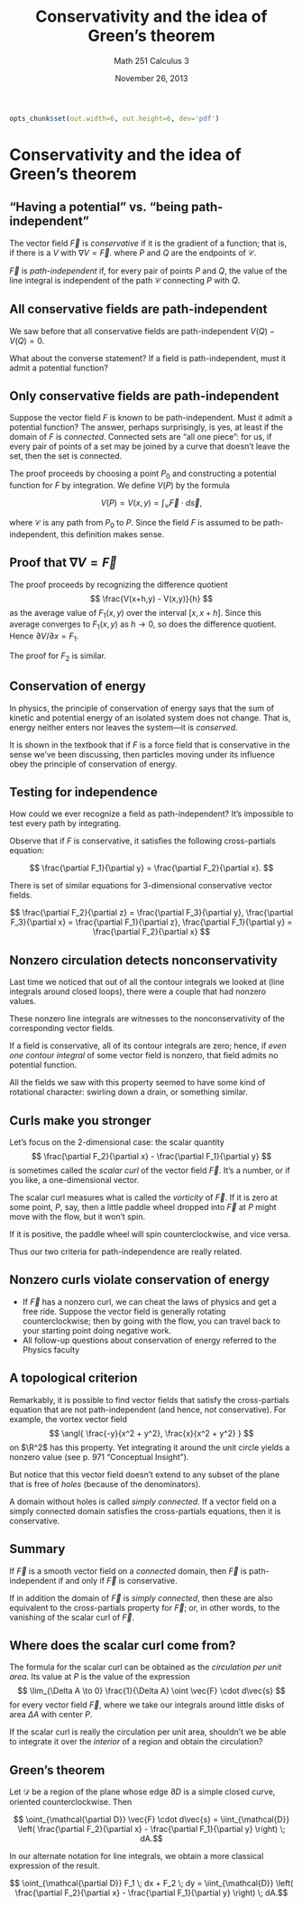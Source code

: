 % Conservativity and the idea of Green's theorem
% Math 251 Calculus 3
% November 26, 2013

```{r setup, echo=FALSE, include=FALSE}
opts_chunk$set(out.width=6, out.height=6, dev='pdf')
```

# Conservativity and the idea of Green's theorem

## "Having a potential" vs. "being path-independent"

The vector field $\vec{F}$ is *conservative* if it is the gradient of a function; that is, if there is a $V$ with $\nabla V = \vec{F}$. 
\begin{equation*}
    \oint_{\mathcal{C}} \nabla V \cdot d\vec{s} = V(Q) - V(P)
\end{equation*}
where $P$ and $Q$ are the endpoints of $\mathcal{C}$.

$\vec{F}$ is *path-independent* if, for every pair of points $P$ and $Q$, the value of the line integral
\begin{equation*}
    \int_{\mathcal{C}} \vec{F} \cdot d\vec{s}
\end{equation*}
is independent of the path $\mathcal{C}$ connecting $P$ with $Q$.

## All conservative fields are path-independent

We saw before that all conservative fields are path-independent $V(Q) - V(Q) = 0$.

What about the converse statement? If a field is path-independent, must it admit a potential function?

## Only conservative fields are path-independent

Suppose the vector field $F$ is known to be path-independent. Must it admit a potential function? The answer, perhaps surprisingly, is yes, at least if the domain of $F$ is *connected*. Connected sets are "all one piece": for us, if every pair of points of a set may be joined by a curve that doesn't leave the set, then the set is connected.

The proof proceeds by choosing a point $P_0$ and constructing a potential function for $F$ by integration. We define $V(P)$ by the formula

$$ V(P) = V(x,y) = \int_{\mathcal{C}} \vec{F} \cdot d\vec{s}, $$

where $\mathcal{C}$ is any path from $P_0$ to $P$. Since the field $F$ is assumed to be path-independent, this definition makes sense.

## Proof that $\nabla V = \vec{F}$

The proof proceeds by recognizing the difference quotient
$$ \frac{V(x+h,y) - V(x,y)}{h} $$ as the average value of $F_1(x,y)$ over the interval $[x,x+h]$. Since this average converges to $F_1(x,y)$ as $h \to 0$, so does the difference quotient. Hence $\partial V/\partial x = F_1$. 

The proof for $F_2$ is similar.

## Conservation of energy

In physics, the principle of conservation of energy says that the sum of kinetic and potential energy of an isolated system does not change. That is, energy neither enters nor leaves the system---it is *conserved*. 

It is shown in the textbook that if $F$ is a force field that is conservative in the sense we've been discussing, then particles moving under its influence obey the principle of conservation of energy.

## Testing for independence

How could we ever recognize a field as path-independent? It's impossible to test every path by integrating. 

Observe that if $F$ is conservative, it satisfies the following cross-partials equation:

$$ \frac{\partial F_1}{\partial y} = \frac{\partial F_2}{\partial x}. $$

There is set of similar equations for 3-dimensional conservative vector fields.

$$ \frac{\partial F_2}{\partial z} = \frac{\partial F_3}{\partial y}, \frac{\partial F_3}{\partial x} = \frac{\partial F_1}{\partial z}, \frac{\partial F_1}{\partial y} = \frac{\partial F_2}{\partial x} $$

## Nonzero circulation detects nonconservativity

Last time we noticed that out of all the contour integrals we looked at (line integrals around closed loops), there were a couple that had nonzero values. 

These nonzero line integrals are witnesses to the nonconservativity of the corresponding vector fields.

If a field is conservative, all of its contour integrals are zero; hence, if *even one contour integral* of some vector field is nonzero, that field admits no potential function. 

All the fields we saw with this property seemed to have some kind of rotational character: swirling down a drain, or something similar.

## Curls make you stronger

Let's focus on the 2-dimensional case: the scalar quantity 
$$ \frac{\partial F_2}{\partial x} - \frac{\partial F_1}{\partial y} $$
is sometimes called the *scalar curl* of the vector field $\vec{F}$. It's a number, or if you like, a one-dimensional vector.

The scalar curl measures what is called the *vorticity* of $\vec{F}$. If it is zero at some point, $P$, say, then a little paddle wheel dropped into $\vec{F}$ at $P$ might move with the flow, but it won't spin.

If it is positive, the paddle wheel will spin counterclockwise, and vice versa. 

Thus our two criteria for path-independence are really related.

## Nonzero curls violate conservation of energy

* If $\vec{F}$ has a nonzero curl, we can cheat the laws of physics and get a free ride. Suppose the vector field is generally rotating counterclockwise; then by going with the flow, you can travel back to your starting point doing negative work.
* All follow-up questions about conservation of energy referred to the Physics faculty

## A topological criterion

Remarkably, it is possible to find vector fields that satisfy the cross-partials equation that are not path-independent (and hence, not conservative). For example, the vortex vector field
$$ \angl{ \frac{-y}{x^2 + y^2}, \frac{x}{x^2 + y^2} } $$
on $\R^2$ has this property. Yet integrating it around the unit circle yields a nonzero value (see p. 971 "Conceptual Insight").

But notice that this vector field doesn't extend to any subset of the plane that is free of *holes* (because of the denominators).

A domain without holes is called *simply connected*. If a vector field on a simply connected domain satisfies the cross-partials equations, then it is conservative.

## Summary

If $\vec{F}$ is a smooth vector field on a *connected* domain, then $\vec{F}$ is path-independent if and only if $\vec{F}$ is conservative.

If in addition the domain of $\vec{F}$ is *simply connected*, then these are also equivalent to the cross-partials property for $\vec{F}$; or, in other words, to the vanishing of the scalar curl of $\vec{F}$.

## Where does the scalar curl come from?

The formula for the scalar curl can be obtained as the *circulation per unit area*. Its value at $P$ is the value of the expression
$$ \lim_{\Delta A \to 0} \frac{1}{\Delta A} \oint \vec{F} \cdot d\vec{s} $$
for every vector field $\vec{F}$, where we take our integrals around little disks of area $\Delta A$ with center $P$.

If the scalar curl is really the circulation per unit area, shouldn't we be able to integrate it over the *interior* of a region and obtain the circulation?

## Green's theorem

Let $\mathcal{D}$ be a region of the plane whose edge $\partial D$ is a simple closed curve, oriented counterclockwise. Then

$$ \oint_{\mathcal{\partial D}} \vec{F} \cdot d\vec{s} = \iint_{\mathcal{D}} \left( \frac{\partial F_2}{\partial x} - \frac{\partial F_1}{\partial y} \right) \; dA.$$

In our alternate notation for line integrals, we obtain a more classical expression of the result.

$$ \oint_{\mathcal{\partial D}} F_1 \; dx + F_2 \; dy = \iint_{\mathcal{D}} \left( \frac{\partial F_2}{\partial x} - \frac{\partial F_1}{\partial y} \right) \; dA.$$
